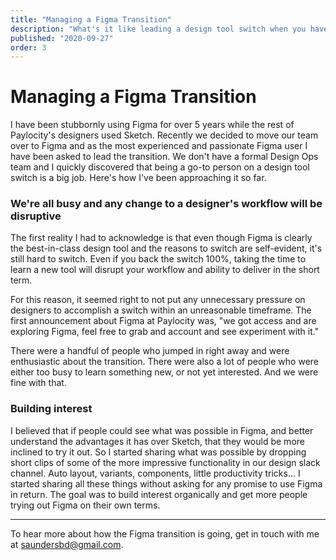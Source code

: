 ```yaml
---
title: "Managing a Figma Transition"
description: "What's it like leading a design tool switch when you have no Design Ops? I'm documenting the process here."
published: "2020-09-27"
order: 3
---
```


# Managing a Figma Transition

I have been stubbornly using Figma for over 5 years while the rest of Paylocity's designers used Sketch. Recently we decided to move our team over to Figma and as the most experienced and passionate Figma user I have been asked to lead the transition. We don't have a formal Design Ops team and I quickly discovered that being a go-to person on a design tool switch is a big job. Here's how I've been approaching it so far.

<PostImage
  alt="The Figma logo"
  src="/images/projects/figma/figma-logo.png"
  width="1800"
  height="1008"
/>

### We're all busy and any change to a designer's workflow will be disruptive

The first reality I had to acknowledge is that even though Figma is clearly the best-in-class design tool and the reasons to switch are self-evident, it's still hard to switch. Even if you back the switch 100%, taking the time to learn a new tool will disrupt your workflow and ability to deliver in the short term.

For this reason, it seemed right to not put any unnecessary pressure on designers to accomplish a switch within an unreasonable timeframe. The first announcement about Figma at Paylocity was, "we got access and are exploring Figma, feel free to grab and account and see experiment with it."

There were a handful of people who jumped in right away and were enthusiastic about the transition. There were also a lot of people who were either too busy to learn something new, or not yet interested. And we were fine with that.

### Building interest

I believed that if people could see what was possible in Figma, and better understand the advantages it has over Sketch, that they would be more inclined to try it out. So I started sharing what was possible by dropping short clips of some of the more impressive functionality in our design slack channel. Auto layout, variants, components, little productivity tricks... I started sharing all these things without asking for any promise to use Figma in return. The goal was to build interest organically and get more people trying out Figma on their own terms.

---

To hear more about how the Figma transition is going, get in touch with me at [saundersbd@gmail.com](mailto:saundersbd@gmail.com).
